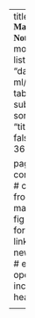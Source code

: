 ---
title: '<font style="font-family:Optima"><b>DANL 320 - Machine Learning Notebooks</b></font>'
date-modified: ""
listing:
  contents: "danl-ml/*.ipynb"
  type: table
  fields: [title, subtitle, date]
  sort: 
    - "date"
    - "title"
  sort-ui: false
  page-size: 36

page-layout: full
comments: false
# css: front.css
from: markdown+emoji
fig-align: center
format: 
  html:
    link-external-newwindow: true   # external links open in new tab
    include-in-header:
     text: |
        <style>
        #toc-welcome {
              font-size: 1.67em;
        }
        #toc-bullet-lecture {
              font-size: 1.67em;
        }
        #toc-bullet-classwork {
              font-size: 1.67em;
        }
        #toc-bullet-homework {
              font-size: 1.67em;
        }
        a {
        text-decoration: none; /* This removes the underline */
        padding: 5px 10px; /* Top & Bottom, Left & Right Padding */
        border-radius: 5px; /* Rounds the corners */
        }
        </style>
        
        <script>
        document.addEventListener('DOMContentLoaded', () => {
          document.querySelectorAll('a').forEach(a => {
            a.setAttribute('target','_blank');
            a.setAttribute('rel','noopener');
          });
        });
        </script>
---